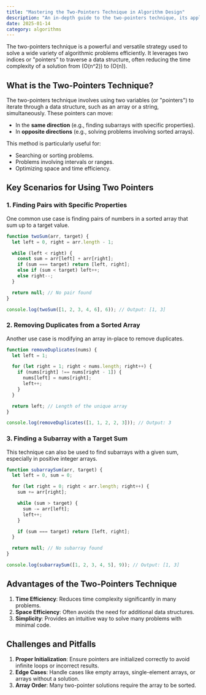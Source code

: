 ```yaml
---
title: "Mastering the Two-Pointers Technique in Algorithm Design"
description: "An in-depth guide to the two-pointers technique, its applications, and how to implement it in algorithm design."
date: 2025-01-14
category: algorithms
---
```


The two-pointers technique is a powerful and versatile strategy used to solve a wide variety of algorithmic problems efficiently. It leverages two indices or "pointers" to traverse a data structure, often reducing the time complexity of a solution from \(O(n^2)\) to \(O(n)\).

## What is the Two-Pointers Technique?

The two-pointers technique involves using two variables (or "pointers") to iterate through a data structure, such as an array or a string, simultaneously. These pointers can move:

- In the **same direction** (e.g., finding subarrays with specific properties).
- In **opposite directions** (e.g., solving problems involving sorted arrays).

This method is particularly useful for:

- Searching or sorting problems.
- Problems involving intervals or ranges.
- Optimizing space and time efficiency.

## Key Scenarios for Using Two Pointers

### 1. Finding Pairs with Specific Properties

One common use case is finding pairs of numbers in a sorted array that sum up to a target value.

```javascript
function twoSum(arr, target) {
  let left = 0, right = arr.length - 1;

  while (left < right) {
    const sum = arr[left] + arr[right];
    if (sum === target) return [left, right];
    else if (sum < target) left++;
    else right--;
  }

  return null; // No pair found
}

console.log(twoSum([1, 2, 3, 4, 6], 6)); // Output: [1, 3]

```

### 2. Removing Duplicates from a Sorted Array

Another use case is modifying an array in-place to remove duplicates.

```javascript
function removeDuplicates(nums) {
  let left = 1;

  for (let right = 1; right < nums.length; right++) {
    if (nums[right] !== nums[right - 1]) {
      nums[left] = nums[right];
      left++;
    }
  }

  return left; // Length of the unique array
}

console.log(removeDuplicates([1, 1, 2, 2, 3])); // Output: 3

```

### 3. Finding a Subarray with a Target Sum

This technique can also be used to find subarrays with a given sum, especially in positive integer arrays.

```javascript
function subarraySum(arr, target) {
  let left = 0, sum = 0;

  for (let right = 0; right < arr.length; right++) {
    sum += arr[right];

    while (sum > target) {
      sum -= arr[left];
      left++;
    }

    if (sum === target) return [left, right];
  }

  return null; // No subarray found
}

console.log(subarraySum([1, 2, 3, 4, 5], 9)); // Output: [1, 3]

```

## Advantages of the Two-Pointers Technique

1. **Time Efficiency**: Reduces time complexity significantly in many problems.
2. **Space Efficiency**: Often avoids the need for additional data structures.
3. **Simplicity**: Provides an intuitive way to solve many problems with minimal code.

## Challenges and Pitfalls

1. **Proper Initialization**: Ensure pointers are initialized correctly to avoid infinite loops or incorrect results.
2. **Edge Cases**: Handle cases like empty arrays, single-element arrays, or arrays without a solution.
3. **Array Order**: Many two-pointer solutions require the array to be sorted.
